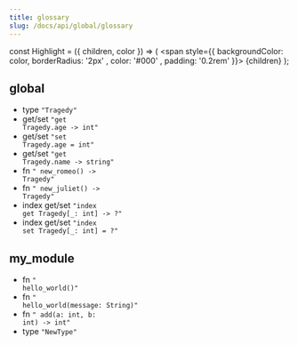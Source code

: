 ```yaml
---
title: glossary
slug: /docs/api/global/glossary
---
```



const Highlight = ({ children, color }) => (
<span style={{ backgroundColor: color, borderRadius: '2px' , color: '#000' , padding: '0.2rem' }}>
    {children}
</span>
);

## global

- <Highlight color="#C6cacb">type</Highlight> <code>"Tragedy"</code>
- <Highlight color="#25c2a0">get/set</Highlight> <code>"get Tragedy.age -&gt; int"</code>
- <Highlight color="#25c2a0">get/set</Highlight> <code>"set Tragedy.age &#x3D; int"</code>
- <Highlight color="#25c2a0">get/set</Highlight> <code>"get Tragedy.name -&gt; string"</code>
- <Highlight color="#C6cacb">fn</Highlight> <code>" new_romeo() -&gt; Tragedy"</code>
- <Highlight color="#C6cacb">fn</Highlight> <code>" new_juliet() -&gt; Tragedy"</code>
- <Highlight color="#25c2a0">index get/set</Highlight> <code>"index get Tragedy[_: int] -&gt; ?"</code>
- <Highlight color="#25c2a0">index get/set</Highlight> <code>"index set Tragedy[_: int] &#x3D; ?"</code>

## my_module

- <Highlight color="#C6cacb">fn</Highlight> <code>" hello_world()"</code>
- <Highlight color="#C6cacb">fn</Highlight> <code>" hello_world(message: String)"</code>
- <Highlight color="#C6cacb">fn</Highlight> <code>" add(a: int, b: int) -&gt; int"</code>
- <Highlight color="#C6cacb">type</Highlight> <code>"NewType"</code>
